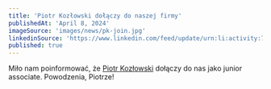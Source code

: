 ```yaml
---
title: 'Piotr Kozłowski dołączy do naszej firmy'
publishedAt: 'April 8, 2024'
imageSource: 'images/news/pk-join.jpg'
linkedinSource: 'https://www.linkedin.com/feed/update/urn:li:activity:7097861632973832193/'
published: true
---
```


Miło nam poinformować, że  [Piotr Kozłowski](https://sdp.legal/team/piotr-kozlowski) dołączy do nas jako junior associate. Powodzenia, Piotrze!
